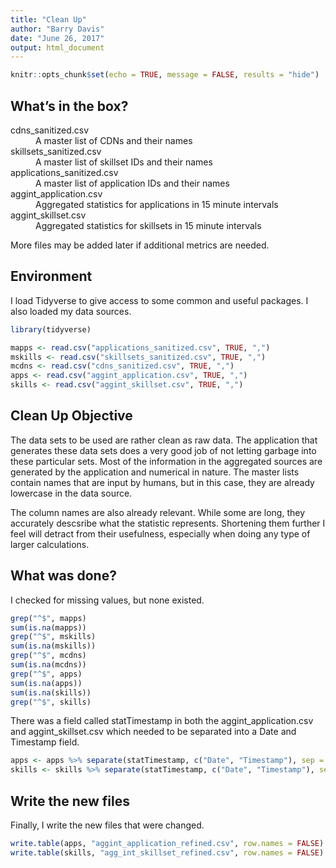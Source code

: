 ```yaml
---
title: "Clean Up"
author: "Barry Davis"
date: "June 26, 2017"
output: html_document
---
```


```r
knitr::opts_chunk$set(echo = TRUE, message = FALSE, results = "hide")
```

## What's in the box?
cdns_sanitized.csv
: A master list of CDNs and their names

skillsets_sanitized.csv
: A master list of skillset IDs and their names

applications_sanitized.csv
: A master list of application IDs and their names

aggint_application.csv
: Aggregated statistics for applications in 15 minute intervals

aggint_skillset.csv
: Aggregated statistics for skillsets in 15 minute intervals

More files may be added later if additional metrics are needed. 

## Environment
I load Tidyverse to give access to some common and useful packages. I also loaded my data sources.
```r
library(tidyverse)

mapps <- read.csv("applications_sanitized.csv", TRUE, ",")
mskills <- read.csv("skillsets_sanitized.csv", TRUE, ",")
mcdns <- read.csv("cdns_sanitized.csv", TRUE, ",")
apps <- read.csv("aggint_application.csv", TRUE, ",")
skills <- read.csv("aggint_skillset.csv", TRUE, ",")
```


## Clean Up Objective
The data sets to be used are rather clean as raw data. The application that generates these data sets does a very good job of not letting garbage into these particular sets. Most of the information in the aggregated sources are generated by the application and numerical in nature. The master lists contain names that are input by humans, but in this case, they are already lowercase in the data source. 

The column names are also already relevant. While some are long, they accurately descsribe what the statistic represents. Shortening them further I feel will detract from their usefulness, especially when doing any type of larger calculations.

## What was done?
I checked for missing values, but none existed.
```r
grep("^$", mapps)
sum(is.na(mapps))
grep("^$", mskills)
sum(is.na(mskills))
grep("^$", mcdns)
sum(is.na(mcdns))
grep("^$", apps)
sum(is.na(apps))
sum(is.na(skills))
grep("^$", skills)
```


There was a field called statTimestamp in both the aggint_application.csv and aggint_skillset.csv which needed to be separated into a Date and Timestamp field.
```r
apps <- apps %>% separate(statTimestamp, c("Date", "Timestamp"), sep = "T")
skills <- skills %>% separate(statTimestamp, c("Date", "Timestamp"), sep = "T")
```

## Write the new files
Finally, I write the new files that were changed.
```r
write.table(apps, "aggint_application_refined.csv", row.names = FALSE)
write.table(skills, "agg_int_skillset_refined.csv", row.names = FALSE)
```

